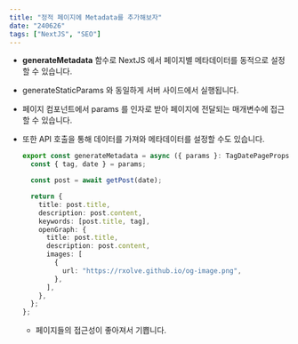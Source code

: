 ```yaml
---
title: "정적 페이지에 Metadata를 추가해보자"
date: "240626"
tags: ["NextJS", "SEO"]
---
```


- **generateMetadata** 함수로 NextJS 에서 페이지별 메타데이터를 동적으로 설정할 수 있습니다.
- generateStaticParams 와 동일하게 서버 사이드에서 실행됩니다.
- 페이지 컴포넌트에서 params 를 인자로 받아 페이지에 전달되는 매개변수에 접근할 수 있습니다.
- 또한 API 호출을 통해 데이터를 가져와 메타데이터를 설정할 수도 있습니다.

  ```typescript
  export const generateMetadata = async ({ params }: TagDatePageProps) => {
    const { tag, date } = params;

    const post = await getPost(date);

    return {
      title: post.title,
      description: post.content,
      keywords: [post.title, tag],
      openGraph: {
        title: post.title,
        description: post.content,
        images: [
          {
            url: "https://rxolve.github.io/og-image.png",
          },
        ],
      },
    };
  };
  ```

  - 페이지들의 접근성이 좋아져서 기쁩니다.
